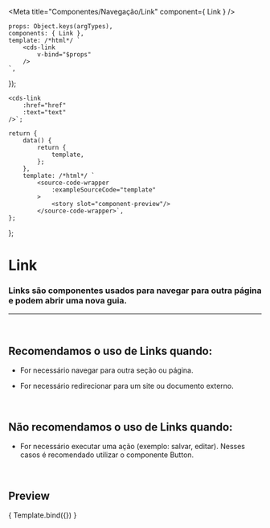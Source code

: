 
<Meta
	title="Componentes/Navegação/Link"
	component={ Link }
/>

	props: Object.keys(argTypes),
	components: { Link },
	template: /*html*/ `
		<cds-link
			v-bind="$props"
		/>
	`,
});

	<cds-link 
        :href="href"
        :text="text"
	/>`;

	return {
		data() {
			return {
				template,
			};
		},
		template: /*html*/ `
			<source-code-wrapper
				:exampleSourceCode="template"
			>
				<story slot="component-preview"/>
			</source-code-wrapper>`,
	};
};

# Link

### Links são componentes usados ​​para navegar para outra página e podem abrir uma nova guia.
---
<br />

## Recomendamos o uso de Links quando:
- For necessário navegar para outra seção ou página.

- For necessário redirecionar para um site ou documento externo.

<br />

## Não recomendamos o uso de Links quando:
- For necessário executar uma ação (exemplo: salvar, editar). Nesses casos é recomendado utilizar o componente Button.

<br />

## Preview

<Canvas>
	<Story
		name="Link"
		decorators={[docsDecorator]}
		args={{
			href: 'https://github.com/Sysvale/cuida',
            text: 'Cuida'
		}}
	>
		{ Template.bind({}) }
	</Story>
</Canvas>

<ArgsTable story="Link" />